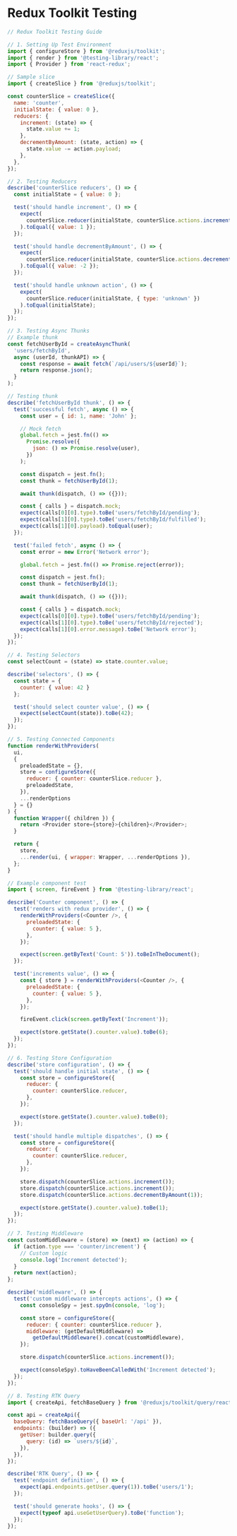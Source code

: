 # Redux Toolkit Testing

```JavaScript
// Redux Toolkit Testing Guide

// 1. Setting Up Test Environment
import { configureStore } from '@reduxjs/toolkit';
import { render } from '@testing-library/react';
import { Provider } from 'react-redux';

// Sample slice
import { createSlice } from '@reduxjs/toolkit';

const counterSlice = createSlice({
  name: 'counter',
  initialState: { value: 0 },
  reducers: {
    increment: (state) => {
      state.value += 1;
    },
    decrementByAmount: (state, action) => {
      state.value -= action.payload;
    },
  },
});

// 2. Testing Reducers
describe('counterSlice reducers', () => {
  const initialState = { value: 0 };

  test('should handle increment', () => {
    expect(
      counterSlice.reducer(initialState, counterSlice.actions.increment())
    ).toEqual({ value: 1 });
  });

  test('should handle decrementByAmount', () => {
    expect(
      counterSlice.reducer(initialState, counterSlice.actions.decrementByAmount(2))
    ).toEqual({ value: -2 });
  });

  test('should handle unknown action', () => {
    expect(
      counterSlice.reducer(initialState, { type: 'unknown' })
    ).toEqual(initialState);
  });
});

// 3. Testing Async Thunks
// Example thunk
const fetchUserById = createAsyncThunk(
  'users/fetchById',
  async (userId, thunkAPI) => {
    const response = await fetch(`/api/users/${userId}`);
    return response.json();
  }
);

// Testing thunk
describe('fetchUserById thunk', () => {
  test('successful fetch', async () => {
    const user = { id: 1, name: 'John' };

    // Mock fetch
    global.fetch = jest.fn(() =>
      Promise.resolve({
        json: () => Promise.resolve(user),
      })
    );

    const dispatch = jest.fn();
    const thunk = fetchUserById(1);

    await thunk(dispatch, () => ({}));

    const { calls } = dispatch.mock;
    expect(calls[0][0].type).toBe('users/fetchById/pending');
    expect(calls[1][0].type).toBe('users/fetchById/fulfilled');
    expect(calls[1][0].payload).toEqual(user);
  });

  test('failed fetch', async () => {
    const error = new Error('Network error');

    global.fetch = jest.fn(() => Promise.reject(error));

    const dispatch = jest.fn();
    const thunk = fetchUserById(1);

    await thunk(dispatch, () => ({}));

    const { calls } = dispatch.mock;
    expect(calls[0][0].type).toBe('users/fetchById/pending');
    expect(calls[1][0].type).toBe('users/fetchById/rejected');
    expect(calls[1][0].error.message).toBe('Network error');
  });
});

// 4. Testing Selectors
const selectCount = (state) => state.counter.value;

describe('selectors', () => {
  const state = {
    counter: { value: 42 }
  };

  test('should select counter value', () => {
    expect(selectCount(state)).toBe(42);
  });
});

// 5. Testing Connected Components
function renderWithProviders(
  ui,
  {
    preloadedState = {},
    store = configureStore({
      reducer: { counter: counterSlice.reducer },
      preloadedState,
    }),
    ...renderOptions
  } = {}
) {
  function Wrapper({ children }) {
    return <Provider store={store}>{children}</Provider>;
  }

  return {
    store,
    ...render(ui, { wrapper: Wrapper, ...renderOptions }),
  };
}

// Example component test
import { screen, fireEvent } from '@testing-library/react';

describe('Counter component', () => {
  test('renders with redux provider', () => {
    renderWithProviders(<Counter />, {
      preloadedState: {
        counter: { value: 5 },
      },
    });

    expect(screen.getByText('Count: 5')).toBeInTheDocument();
  });

  test('increments value', () => {
    const { store } = renderWithProviders(<Counter />, {
      preloadedState: {
        counter: { value: 5 },
      },
    });

    fireEvent.click(screen.getByText('Increment'));

    expect(store.getState().counter.value).toBe(6);
  });
});

// 6. Testing Store Configuration
describe('store configuration', () => {
  test('should handle initial state', () => {
    const store = configureStore({
      reducer: {
        counter: counterSlice.reducer,
      },
    });

    expect(store.getState().counter.value).toBe(0);
  });

  test('should handle multiple dispatches', () => {
    const store = configureStore({
      reducer: {
        counter: counterSlice.reducer,
      },
    });

    store.dispatch(counterSlice.actions.increment());
    store.dispatch(counterSlice.actions.increment());
    store.dispatch(counterSlice.actions.decrementByAmount(1));

    expect(store.getState().counter.value).toBe(1);
  });
});

// 7. Testing Middleware
const customMiddleware = (store) => (next) => (action) => {
  if (action.type === 'counter/increment') {
    // Custom logic
    console.log('Increment detected');
  }
  return next(action);
};

describe('middleware', () => {
  test('custom middleware intercepts actions', () => {
    const consoleSpy = jest.spyOn(console, 'log');

    const store = configureStore({
      reducer: { counter: counterSlice.reducer },
      middleware: (getDefaultMiddleware) =>
        getDefaultMiddleware().concat(customMiddleware),
    });

    store.dispatch(counterSlice.actions.increment());

    expect(consoleSpy).toHaveBeenCalledWith('Increment detected');
  });
});

// 8. Testing RTK Query
import { createApi, fetchBaseQuery } from '@reduxjs/toolkit/query/react';

const api = createApi({
  baseQuery: fetchBaseQuery({ baseUrl: '/api' }),
  endpoints: (builder) => ({
    getUser: builder.query({
      query: (id) => `users/${id}`,
    }),
  }),
});

describe('RTK Query', () => {
  test('endpoint definition', () => {
    expect(api.endpoints.getUser.query(1)).toBe('users/1');
  });

  test('should generate hooks', () => {
    expect(typeof api.useGetUserQuery).toBe('function');
  });
});
```
